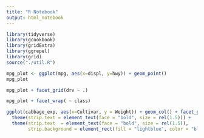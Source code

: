 ```yaml
---
title: "R Notebook"
output: html_notebook
---
```


```r
library(tidyverse)
library(gcookbook)
library(gridExtra)
library(ggrepel)
library(grid)
source("./util.R")
```

```r
mpg_plot <- ggplot(mpg, aes(x=displ, y=hwy)) + geom_point()
mpg_plot
```


```r
mpg_plot + facet_grid(drv ~ .)
```

```r
mpg_plot + facet_wrap( ~ class)
```


```r
ggplot(cabbage_exp, aes(x=Cultivar, y = Weight)) + geom_col() + facet_grid(. ~ Date) +
  theme(strip.text = element_text(face = "bold", size = rel(1.5))) +
  theme(strip.text  = element_text(face = "bold", size = rel(1.5)),
        strip.background = element_rect(fill = "lightblue", color = "black", size = 1 ))
```

